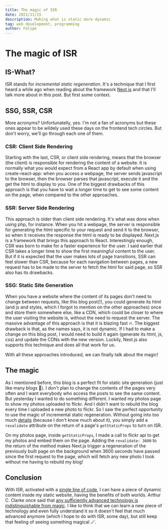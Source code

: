 ```yaml
---
title: The magic of ISR
date: 2021/11/15
description: Making what is static more dynamic
tag: web development, programming
author: Felipe
---
```


# The magic of ISR

## IS-What?

ISR stands for *incremental static regeneration*. It's a technique that I first
heard a while ago when reading about the framework [Next.js][0] and that I'll
talk more about in this post. But first some context.

## SSG, SSR, CSR

More acronyms? Unfortunatelly, yes. I'm not a fan of acronyms but these ones
appear to be wildely used these days on the frontend tech circles. But don't
worry, we'll go through each one of them.

### CSR: Client Side Rendering

Starting with the last, CSR, or client side rendering, means that the browser
(the client) is responsible for rendering the content of a website. It is
normally what you would expect from a React app by default when using
create-react-app: when you access a webpage, the server sends javascript to the
browser, then the browser parses that javascript, execute it and the get the
html to display to you. One of the biggest drawbacks of this approach is that
you have to wait a longer time to get to see some content on the page, when
compared to the other approaches.

### SSR: Server Side Rendering

This approach is older than client side rendering. It's what was done when using
php, for instance. When you hit a webpage, the server is responsible for
generating the html specific to your request and send it to the browser, so when
it receives the response the html is ready to be displayed. Next.js is a
framework that brings this approach to React.
Interestingly enough, CSR was born to make for a faster experience for the user.
I said earlier that CSR takes a longer time to show the first meaningful content
to the user. But if it is expected that the user makes lots of page transitions,
SSR can feel slower than CSR, because for each navigation between pages, a new
request has to be made to the server to fetch the html for said page, so SSR
also has its drawbacks.

### SSG: Static Site Generation

When you have a website where the content of its pages don't need to change
between requests, like this blog post(!), you could generate its html (and js
and styles, which I forgot to mention on the other approaches) once and store them somewhere else, like a CDN, which could be closer to where the user visiting
the website is, without the need to request the server. The massive advantage of
this approach is that it is blazing fast 🔥. The biggest drawback is that, as
the names says, it is not dynamic. If I had to make a change on this blog post,
I would need to build it again (generate its html, js, css) and update the CDNs
with the new version. Luckily, Next.js also supports this technique and does all
that work for us.

With all these approaches introduced, we can finally talk about the magic!

## The magic

As I mentioned before, this blog is a perfect fit for static site generation
(just like many blogs 😬). I don't plan to change the contents of the pages very
often and I want everybody who access the posts to see the same content. But
yesterday I wanted to do something different. I wanted my photos page to show
my photos uploaded to flickr. And I didn't want to rebuild the blog every time
I uploaded a new photo to flickr. So I saw the perfect opportunity to use the
magic of incremental static regeneration. Without going into too much
[details][1] (because I don't know much about it), you simply add a `revalidate`
attribute on the return of a page's `getStaticProps` to turn on ISR.

On my photos page, inside `getStaticProps`, I made a call to flickr api to get
my photos and embed them on the page. Adding the `revalidate: 3600` to the
return of the method makes Next.js trigger a regeneration of the previously
built page on the background when 3600 seconds have passed since the first
request to the page, which will fetch any new photo I took without me having to
rebuild my blog!


## Conclusion

With ISR, activated with a [single line of code][2], I can have a piece of
dynamic content inside my static website, having the benefits of both worlds.
Arthur C. Clarke once said that [any sufficiently advanced technology is
indistinguishable from magic][3]. I like to think that we can learn a new piece
of technology and even fully understand it so it doesn't feel that much
advanced anymore (which I hope to do with ISR, some day), but still keep that
feeling of seeing something magical 🪄.


[0]: https://nextjs.org
[1]: https://nextjs.org/docs/basic-features/data-fetching#incremental-static-regeneration
[2]: https://github.com/fmilani/fmilani.dev/commit/85b48616bd388aae737c072fde675259dfe5b96f#diff-bcc13c39ea9a767fe3e539b3d7d830c4c4fd346b44092fa93037e269c9fc4eabR30
[3]: https://www.goodreads.com/quotes/14885-any-sufficiently-advanced-technology-is-indistinguishable-from-magic
